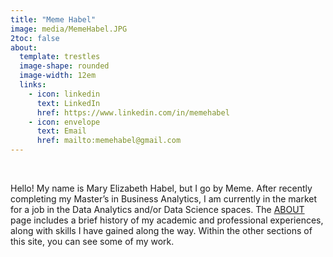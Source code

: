 ```yaml
---
title: "Meme Habel"
image: media/MemeHabel.JPG
2toc: false
about: 
  template: trestles
  image-shape: rounded
  image-width: 12em
  links:
    - icon: linkedin
      text: LinkedIn
      href: https://www.linkedin.com/in/memehabel
    - icon: envelope
      text: Email
      href: mailto:memehabel@gmail.com
---
```


&nbsp;


Hello! My name is Mary Elizabeth Habel, but I go by Meme. After recently completing my Master's in Business Analytics, I am currently in the market for a job in the Data Analytics and/or Data Science spaces. The [ABOUT](about.qmd) page includes a brief history of my academic and professional experiences, along with skills I have gained along the way. Within the other sections of this site, you can see some of my work.
